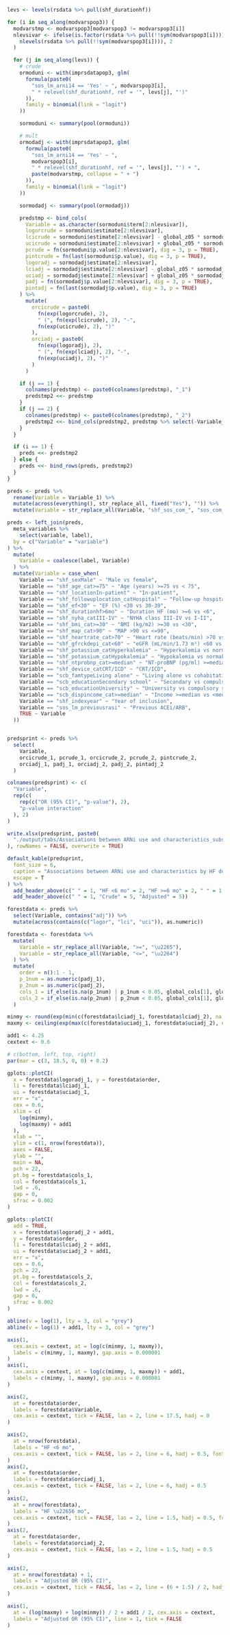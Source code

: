 ```r

levs <- levels(rsdata %>% pull(shf_durationhf))

for (i in seq_along(modvarspop3)) {
  modvarstmp <- modvarspop3[modvarspop3 != modvarspop3[i]]
  nlevsivar <- ifelse(is.factor(rsdata %>% pull(!!sym(modvarspop3[i]))),
    nlevels(rsdata %>% pull(!!sym(modvarspop3[i]))), 2
  )

  for (j in seq_along(levs)) {
    # crude
    ormoduni <- with(imprsdatapop3, glm(
      formula(paste0(
        "sos_lm_arni14 == 'Yes' ~ ", modvarspop3[i],
        " * relevel(shf_durationhf, ref = '", levs[j], "')"
      )),
      family = binomial(link = "logit")
    ))

    sormoduni <- summary(pool(ormoduni))

    # mult
    ormodadj <- with(imprsdatapop3, glm(
      formula(paste0(
        "sos_lm_arni14 == 'Yes' ~ ",
        modvarspop3[i],
        " * relevel(shf_durationhf, ref = '", levs[j], "') + ",
        paste(modvarstmp, collapse = " + ")
      )),
      family = binomial(link = "logit")
    ))

    sormodadj <- summary(pool(ormodadj))

    predstmp <- bind_cols(
      Variable = as.character(sormoduni$term[2:nlevsivar]),
      logorcrude = sormoduni$estimate[2:nlevsivar],
      lcicrude = sormoduni$estimate[2:nlevsivar] - global_z05 * sormoduni$std.error[2:nlevsivar],
      ucicrude = sormoduni$estimate[2:nlevsivar] + global_z05 * sormoduni$std.error[2:nlevsivar],
      pcrude = fn(sormoduni$p.value[2:nlevsivar], dig = 3, p = TRUE),
      pintcrude = fn(last(sormoduni$p.value), dig = 3, p = TRUE),
      logoradj = sormodadj$estimate[2:nlevsivar],
      lciadj = sormodadj$estimate[2:nlevsivar] - global_z05 * sormodadj$std.error[2:nlevsivar],
      uciadj = sormodadj$estimate[2:nlevsivar] + global_z05 * sormodadj$std.error[2:nlevsivar],
      padj = fn(sormodadj$p.value[2:nlevsivar], dig = 3, p = TRUE),
      pintadj = fn(last(sormodadj$p.value), dig = 3, p = TRUE)
    ) %>%
      mutate(
        orcicrude = paste0(
          fn(exp(logorcrude), 2),
          " (", fn(exp(lcicrude), 2), "-",
          fn(exp(ucicrude), 2), ")"
        ),
        orciadj = paste0(
          fn(exp(logoradj), 2),
          " (", fn(exp(lciadj), 2), "-",
          fn(exp(uciadj), 2), ")"
        )
      )

    if (j == 1) {
      colnames(predstmp) <- paste0(colnames(predstmp), "_1")
      predstmp2 <<- predstmp
    }
    if (j == 2) {
      colnames(predstmp) <- paste0(colnames(predstmp), "_2")
      predstmp2 <<- bind_cols(predstmp2, predstmp %>% select(-Variable_2))
    }
  }

  if (i == 1) {
    preds <<- predstmp2
  } else {
    preds <<- bind_rows(preds, predstmp2)
  }
}

preds <- preds %>%
  rename(Variable = Variable_1) %>%
  mutate(across(everything(), str_replace_all, fixed("Yes"), "")) %>%
  mutate(Variable = str_replace_all(Variable, "shf_sos_com_", "sos_com_"))

preds <- left_join(preds,
  meta_variables %>%
    select(variable, label),
  by = c("Variable" = "variable")
) %>%
  mutate(
    Variable = coalesce(label, Variable)
  ) %>%
  mutate(Variable = case_when(
    Variable == "shf_sexMale" ~ "Male vs female",
    Variable == "shf_age_cat>=75" ~ "Age (years) >=75 vs < 75",
    Variable == "shf_locationIn-patient" ~ "In-patient",
    Variable == "shf_followuplocation_catHospital" ~ "Follow-up hospital vs primary care/other",
    Variable == "shf_ef<30" ~ "EF (%) <30 vs 30-39",
    Variable == "shf_durationhf>6mo" ~ "Duration HF (mo) >=6 vs <6",
    Variable == "shf_nyha_catIII-IV" ~ "NYHA class III-IV vs I-II",
    Variable == "shf_bmi_cat>=30" ~ "BMI (kg/m2) >=30 vs <30",
    Variable == "shf_map_cat>90" ~ "MAP >90 vs <=90",
    Variable == "shf_heartrate_cat>70" ~ "Heart rate (beats/min) >70 vs <=70",
    Variable == "shf_gfrckdepi_cat<60" ~ "eGFR (mL/min/1.73 m²) <60 vs >=60",
    Variable == "shf_potassium_catHyperkalemia" ~ "Hyperkalemia vs normakalemia",
    Variable == "shf_potassium_catHypokalemia" ~ "Hypokalemia vs normakalemia",
    Variable == "shf_ntprobnp_cat>=median" ~ "NT-proBNP (pg/ml) >=median vs <median",
    Variable == "shf_device_catCRT/ICD" ~ "CRT/ICD",
    Variable == "scb_famtypeLiving alone" ~ "Living alone vs cohabitating",
    Variable == "scb_educationSecondary school" ~ "Secondary vs compulsory school",
    Variable == "scb_educationUniversity" ~ "University vs compulsory school",
    Variable == "scb_dispincome_cat>=median" ~ "Income >=median vs <median",
    Variable == "shf_indexyear" ~ "Year of inclusion",
    Variable == "sos_lm_previousrasi" ~ "Previous ACEi/ARB",
    TRUE ~ Variable
  ))


predsprint <- preds %>%
  select(
    Variable,
    orcicrude_1, pcrude_1, orcicrude_2, pcrude_2, pintcrude_2,
    orciadj_1, padj_1, orciadj_2, padj_2, pintadj_2
  )

colnames(predsprint) <- c(
  "Variable",
  rep(c(
    rep(c("OR (95% CI)", "p-value"), 2),
    "p-value interaction"
  ), 2)
)

write.xlsx(predsprint, paste0(
  "./output/tabs/Associations between ARNi use and characteristics_substudy3_", Sys.Date(), ".xlsx"
), rowNames = FALSE, overwrite = TRUE)

default_kable(predsprint,
  font_size = 6,
  caption = "Associations between ARNi use and characteristics by HF duration - Substudy 3",
  escape = T
) %>%
  add_header_above(c(" " = 1, "HF <6 mo" = 2, "HF >=6 mo" = 2, " " = 1, "HF <6 mo" = 2, "HF >=6 mo" = 2, " " = 1)) %>%
  add_header_above(c(" " = 1, "Crude" = 5, "Adjusted" = 5))
```

```r

forestdata <- preds %>%
  select(Variable, contains("adj")) %>%
  mutate(across(contains(c("logor", "lci", "uci")), as.numeric))

forestdata <- forestdata %>%
  mutate(
    Variable = str_replace_all(Variable, ">=", "\u2265"),
    Variable = str_replace_all(Variable, "<=", "\u2264")
  ) %>%
  mutate(
    order = n():1 - 1,
    p_1num = as.numeric(padj_1),
    p_2num = as.numeric(padj_2),
    cols_1 = if_else(is.na(p_1num) | p_1num < 0.05, global_cols[1], global_cols[5]),
    cols_2 = if_else(is.na(p_2num) | p_2num < 0.05, global_cols[1], global_cols[5]),
  )

minmy <- round(exp(min(c(forestdata$lciadj_1, forestdata$lciadj_2), na.rm = T)), 2)
maxmy <- ceiling(exp(max(c(forestdata$uciadj_1, forestdata$uciadj_2), na.rm = T)))

add1 <- 4.25
cextext <- 0.6

# c(bottom, left, top, right)
par(mar = c(3, 18.5, 0, 0) + 0.2)

gplots::plotCI(
  x = forestdata$logoradj_1, y = forestdata$order,
  li = forestdata$lciadj_1,
  ui = forestdata$uciadj_1,
  err = "x",
  cex = 0.6,
  xlim = c(
    log(minmy),
    log(maxmy) + add1
  ),
  xlab = "",
  ylim = c(1, nrow(forestdata)),
  axes = FALSE,
  ylab = "",
  main = NA,
  pch = 22,
  pt.bg = forestdata$cols_1,
  col = forestdata$cols_1,
  lwd = .6,
  gap = 0,
  sfrac = 0.002
)

gplots::plotCI(
  add = TRUE,
  x = forestdata$logoradj_2 + add1,
  y = forestdata$order,
  li = forestdata$lciadj_2 + add1,
  ui = forestdata$uciadj_2 + add1,
  err = "x",
  cex = 0.6,
  pch = 22,
  pt.bg = forestdata$cols_2,
  col = forestdata$cols_2,
  lwd = .6,
  gap = 0,
  sfrac = 0.002
)

abline(v = log(1), lty = 3, col = "grey")
abline(v = log(1) + add1, lty = 3, col = "grey")

axis(1,
  cex.axis = cextext, at = log(c(minmy, 1, maxmy)),
  labels = c(minmy, 1, maxmy), gap.axis = 0.000001
)
axis(1,
  cex.axis = cextext, at = log(c(minmy, 1, maxmy)) + add1,
  labels = c(minmy, 1, maxmy), gap.axis = 0.000001
)

axis(2,
  at = forestdata$order,
  labels = forestdata$Variable,
  cex.axis = cextext, tick = FALSE, las = 2, line = 17.5, hadj = 0
)

axis(2,
  at = nrow(forestdata),
  labels = "HF <6 mo",
  cex.axis = cextext, tick = FALSE, las = 2, line = 6, hadj = 0.5, font = 2
)
axis(2,
  at = forestdata$order,
  labels = forestdata$orciadj_1,
  cex.axis = cextext, tick = FALSE, las = 2, line = 6, hadj = 0.5
)
axis(2,
  at = nrow(forestdata),
  labels = "HF \u22656 mo",
  cex.axis = cextext, tick = FALSE, las = 2, line = 1.5, hadj = 0.5, font = 2
)
axis(2,
  at = forestdata$order,
  labels = forestdata$orciadj_2,
  cex.axis = cextext, tick = FALSE, las = 2, line = 1.5, hadj = 0.5
)

axis(2,
  at = nrow(forestdata) + 1,
  labels = "Adjusted OR (95% CI)",
  cex.axis = cextext, tick = FALSE, las = 2, line = (6 + 1.5) / 2, hadj = 0.5, font = 2
)

axis(1,
  at = (log(maxmy) + log(minmy)) / 2 + add1 / 2, cex.axis = cextext,
  labels = "Adjusted OR (95% CI)", line = 1, tick = FALSE
)
```
